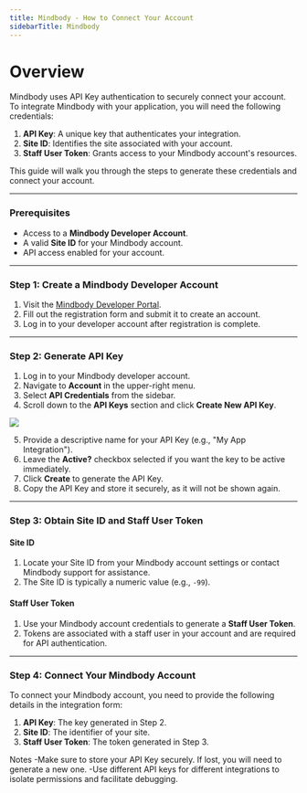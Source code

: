 ```yaml
---
title: Mindbody - How to Connect Your Account
sidebarTitle: Mindbody
---
```


# Overview

Mindbody uses API Key authentication to securely connect your account. To integrate Mindbody with your application, you will need the following credentials:

1. **API Key**: A unique key that authenticates your integration.
2. **Site ID**: Identifies the site associated with your account.
3. **Staff User Token**: Grants access to your Mindbody account's resources.

This guide will walk you through the steps to generate these credentials and connect your account.

---

### Prerequisites

- Access to a **Mindbody Developer Account**.
- A valid **Site ID** for your Mindbody account.
- API access enabled for your account.

---

### Step 1: Create a Mindbody Developer Account

1. Visit the [Mindbody Developer Portal](https://developers.mindbodyonline.com).
2. Fill out the registration form and submit it to create an account.
3. Log in to your developer account after registration is complete.

---

### Step 2: Generate API Key

1. Log in to your Mindbody developer account.
2. Navigate to **Account** in the upper-right menu.
3. Select **API Credentials** from the sidebar.
4. Scroll down to the **API Keys** section and click **Create New API Key**.

<img src="/integrations/all/mindbody/nango_mindbody_locate_api_section.png" />

5. Provide a descriptive name for your API Key (e.g., "My App Integration").
6. Leave the **Active?** checkbox selected if you want the key to be active immediately.
7. Click **Create** to generate the API Key.
8. Copy the API Key and store it securely, as it will not be shown again.

---

### Step 3: Obtain Site ID and Staff User Token

#### Site ID
1. Locate your Site ID from your Mindbody account settings or contact Mindbody support for assistance.
2. The Site ID is typically a numeric value (e.g., `-99`).

#### Staff User Token
1. Use your Mindbody account credentials to generate a **Staff User Token**.
2. Tokens are associated with a staff user in your account and are required for API authentication.

---

### Step 4: Connect Your Mindbody Account

To connect your Mindbody account, you need to provide the following details in the integration form:

1. **API Key**: The key generated in Step 2.
2. **Site ID**: The identifier of your site.
3. **Staff User Token**: The token generated in Step 3.

Notes
-Make sure to store your API Key securely. If lost, you will need to generate a new one.
-Use different API keys for different integrations to isolate permissions and facilitate debugging.
